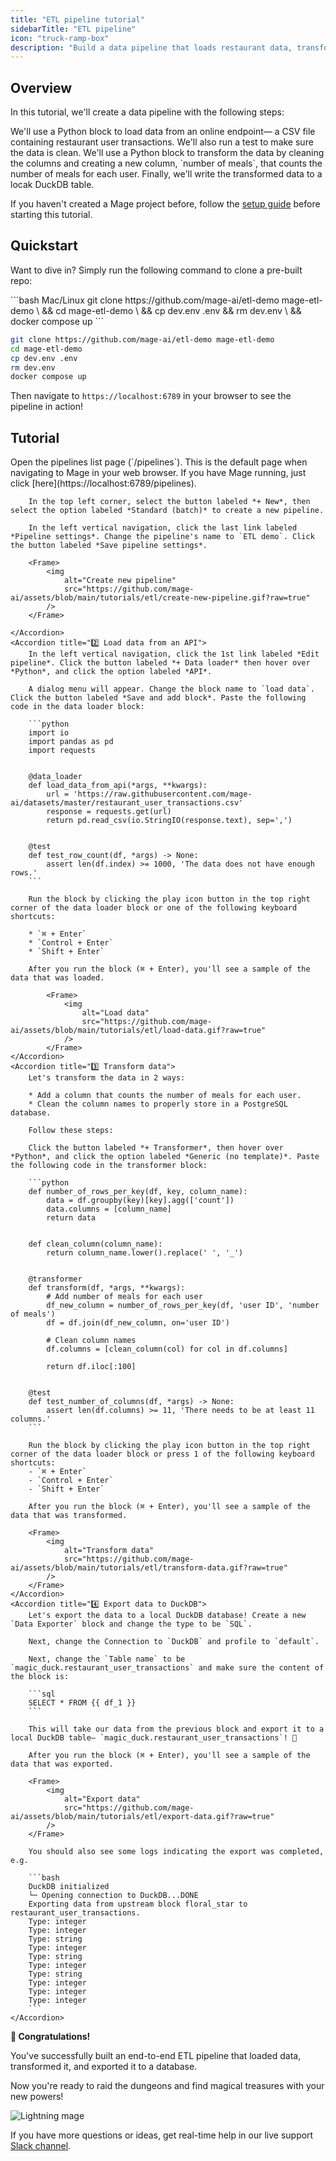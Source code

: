 ```yaml
---
title: "ETL pipeline tutorial"
sidebarTitle: "ETL pipeline"
icon: "truck-ramp-box"
description: "Build a data pipeline that loads restaurant data, transforms it, then exports it to a DuckDB database. 🦆"
---
```


## Overview

In this tutorial, we'll create a data pipeline with the following steps:

<Steps>
<Step title="Load data from an online endpoint">
    We'll use a Python block to load data from an online endpoint— a CSV file containing restaurant user transactions. We'll also run a test to make sure the data is clean.
</Step>
<Step title="Clean column names and add a new column">
    We'll use a Python block to transform the data by cleaning the columns and creating a new column, `number of meals`, that counts the number of meals for each user.
</Step>
<Step title="Write the transformed data to a local DuckDB database">
    Finally, we'll write the transformed data to a locak DuckDB table.
</Step>
</Steps>

If you haven't created a Mage project before, follow the [setup guide](/getting-started/setup) before starting this tutorial.

## Quickstart
Want to dive in? Simply run the following command to clone a pre-built repo:

<CodeGroup>
```bash Mac/Linux
git clone https://github.com/mage-ai/etl-demo mage-etl-demo \
&& cd mage-etl-demo \
&& cp dev.env .env && rm dev.env \
&& docker compose up
```

```bash Windows
git clone https://github.com/mage-ai/etl-demo mage-etl-demo 
cd mage-etl-demo
cp dev.env .env
rm dev.env
docker compose up
```
</CodeGroup>

Then navigate to `https://localhost:6789` in your browser to see the pipeline in action!

## Tutorial

<AccordionGroup>
    <Accordion title="1️⃣ Create a pipeline">
        Open the pipelines list page (`/pipelines`). This is the default page when navigating to Mage in your web browser. If you have Mage running, just click [here](https://localhost:6789/pipelines).

        In the top left corner, select the button labeled *+ New*, then select the option labeled *Standard (batch)* to create a new pipeline.

        In the left vertical navigation, click the last link labeled *Pipeline settings*. Change the pipeline's name to `ETL demo`. Click the button labeled *Save pipeline settings*.

        <Frame>
            <img
                alt="Create new pipeline"
                src="https://github.com/mage-ai/assets/blob/main/tutorials/etl/create-new-pipeline.gif?raw=true"
            />
        </Frame>

    </Accordion>
    <Accordion title="2️⃣ Load data from an API">
        In the left vertical navigation, click the 1st link labeled *Edit pipeline*. Click the button labeled *+ Data loader* then hover over *Python*, and click the option labeled *API*.

        A dialog menu will appear. Change the block name to `load data`. Click the button labeled *Save and add block*. Paste the following code in the data loader block:

        ```python
        import io
        import pandas as pd
        import requests


        @data_loader
        def load_data_from_api(*args, **kwargs):
            url = 'https://raw.githubusercontent.com/mage-ai/datasets/master/restaurant_user_transactions.csv'
            response = requests.get(url)
            return pd.read_csv(io.StringIO(response.text), sep=',')


        @test
        def test_row_count(df, *args) -> None:
            assert len(df.index) >= 1000, 'The data does not have enough rows.'
        ```

        Run the block by clicking the play icon button in the top right corner of the data loader block or one of the following keyboard shortcuts:

        * `⌘ + Enter`
        * `Control + Enter`
        * `Shift + Enter`

        After you run the block (⌘ + Enter), you'll see a sample of the data that was loaded.

            <Frame>
                <img
                    alt="Load data"
                    src="https://github.com/mage-ai/assets/blob/main/tutorials/etl/load-data.gif?raw=true"
                />
            </Frame>
    </Accordion>
    <Accordion title="3️⃣ Transform data">
        Let's transform the data in 2 ways:

        * Add a column that counts the number of meals for each user.
        * Clean the column names to properly store in a PostgreSQL database.

        Follow these steps:

        Click the button labeled *+ Transformer*, then hover over *Python*, and click the option labeled *Generic (no template)*. Paste the following code in the transformer block:

        ```python
        def number_of_rows_per_key(df, key, column_name):
            data = df.groupby(key)[key].agg(['count'])
            data.columns = [column_name]
            return data


        def clean_column(column_name):
            return column_name.lower().replace(' ', '_')


        @transformer
        def transform(df, *args, **kwargs):
            # Add number of meals for each user
            df_new_column = number_of_rows_per_key(df, 'user ID', 'number of meals')
            df = df.join(df_new_column, on='user ID')

            # Clean column names
            df.columns = [clean_column(col) for col in df.columns]

            return df.iloc[:100]


        @test
        def test_number_of_columns(df, *args) -> None:
            assert len(df.columns) >= 11, 'There needs to be at least 11 columns.'
        ```

        Run the block by clicking the play icon button in the top right corner of the data loader block or press 1 of the following keyboard shortcuts:
        - `⌘ + Enter`
        - `Control + Enter`
        - `Shift + Enter`

        After you run the block (⌘ + Enter), you'll see a sample of the data that was transformed.

        <Frame>
            <img
                alt="Transform data"
                src="https://github.com/mage-ai/assets/blob/main/tutorials/etl/transform-data.gif?raw=true"
            />
        </Frame>
    </Accordion>
    <Accordion title="4️⃣ Export data to DuckDB">
        Let's export the data to a local DuckDB database! Create a new `Data Exporter` block and change the type to be `SQL`.

        Next, change the Connection to `DuckDB` and profile to `default`. 

        Next, change the `Table name` to be `magic_duck.restaurant_user_transactions` and make sure the content of the block is: 

        ```sql
        SELECT * FROM {{ df_1 }}
        ``` 

        This will take our data from the previous block and export it to a local DuckDB table— `magic_duck.restaurant_user_transactions`! 🎉

        After you run the block (⌘ + Enter), you'll see a sample of the data that was exported.

        <Frame>
            <img
                alt="Export data"
                src="https://github.com/mage-ai/assets/blob/main/tutorials/etl/export-data.gif?raw=true"
            />
        </Frame>

        You should also see some logs indicating the export was completed, e.g.

        ```bash
        DuckDB initialized
        └─ Opening connection to DuckDB...DONE
        Exporting data from upstream block floral_star to restaurant_user_transactions.
        Type: integer
        Type: integer
        Type: string
        Type: integer
        Type: string
        Type: integer
        Type: string
        Type: integer
        Type: integer
        Type: integer
        ```
    </Accordion>
</AccordionGroup>

**🎉 Congratulations!**

You've successfully built an end-to-end ETL pipeline that loaded data,
transformed it, and exported it to a database.

Now you're ready to raid the dungeons and find magical treasures with your new powers!

<img
    alt="Lightning mage"
    src="https://raw.githubusercontent.com/mage-ai/assets/af9fafa41d823fe8e710d54f86164bef4378f5c3/mascots/earth/casting.svg"
/>

If you have more questions or ideas, get real-time help in our live support
[Slack channel](https://www.mage.ai/chat).
